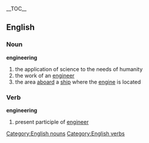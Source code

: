 {{wikipedia}}
__TOC__
== English ==
=== Noun ===
[[Category:English nouns]]
'''engineering'''
# the application of science to the needs of humanity
# the work of an [[engineer]]
# the area [[aboard]] a [[ship]] where the [[engine]] is located
=== Verb ===
[[Category:English verbs]]
'''engineering'''
# present participle of [[engineer]]
